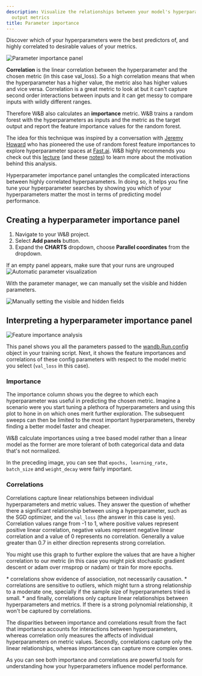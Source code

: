 ```yaml
---
description: Visualize the relationships between your model's hyperparameters and
  output metrics
title: Parameter importance
---
```


Discover which of your hyperparameters were the best predictors of, and highly correlated to desirable values of your metrics.


<Frame>
    <img src="/images/general/parameter-importance-1.png" alt="Parameter importance panel"  />
</Frame>

**Correlation** is the linear correlation between the hyperparameter and the chosen metric (in this case val_loss). So a high correlation means that when the hyperparameter has a higher value, the metric also has higher values and vice versa. Correlation is a great metric to look at but it can't capture second order interactions between inputs and it can get messy to compare inputs with wildly different ranges.

Therefore W&B also calculates an **importance** metric. W&B trains a random forest with the hyperparameters as inputs and the metric as the target output and report the feature importance values for the random forest.

The idea for this technique was inspired by a conversation with [Jeremy Howard](https://twitter.com/jeremyphoward) who has pioneered the use of random forest feature importances to explore hyperparameter spaces at [Fast.ai](https://fast.ai). W&B highly recommends you check out this [lecture](https://course18.fast.ai/lessonsml1/lesson4.html) (and these [notes](https://forums.fast.ai/t/wiki-lesson-thread-lesson-4/7540)) to learn more about the motivation behind this analysis.

Hyperparameter importance panel untangles the complicated interactions between highly correlated hyperparameters. In doing so, it helps you fine tune your hyperparameter searches by showing you which of your hyperparameters matter the most in terms of predicting model performance.

## Creating a hyperparameter importance panel

1. Navigate to your W&B project.
2. Select **Add panels** button.
3. Expand the **CHARTS** dropdown, choose **Parallel coordinates** from the dropdown.


<Note>
If an empty panel appears, make sure that your runs are ungrouped
</Note>


<Frame>
    <img src="/images/app_ui/hyperparameter_importance_panel.gif" alt="Automatic parameter visualization"  />
</Frame>

With the parameter manager, we can manually set the visible and hidden parameters.

<Frame>
    <img src="/images/app_ui/hyperparameter_importance_panel_manual.gif" alt="Manually setting the visible and hidden fields"  />
</Frame>

## Interpreting a hyperparameter importance panel

<Frame>
    <img src="/images/general/parameter-importance-4.png" alt="Feature importance analysis"  />
</Frame>

This panel shows you all the parameters passed to the [wandb.Run.config](/models/track/config/) object in your training script. Next, it shows the feature importances and correlations of these config parameters with respect to the model metric you select (`val_loss` in this case).

### Importance

The importance column shows you the degree to which each hyperparameter was useful in predicting the chosen metric. Imagine a scenario were you start tuning a plethora of hyperparameters and using this plot to hone in on which ones merit further exploration. The subsequent sweeps can then be limited to the most important hyperparameters, thereby finding a better model faster and cheaper.

<Note>
W&B calculate importances using a tree based model rather than a linear model as the former are more tolerant of both categorical data and data that's not normalized.
</Note>

In the preceding image, you can see that `epochs, learning_rate, batch_size` and `weight_decay` were fairly important.

### Correlations

Correlations capture linear relationships between individual hyperparameters and metric values. They answer the question of whether there a significant relationship between using a hyperparameter, such as the SGD optimizer, and the `val_loss` (the answer in this case is yes). Correlation values range from -1 to 1, where positive values represent positive linear correlation, negative values represent negative linear correlation and a value of 0 represents no correlation. Generally a value greater than 0.7 in either direction represents strong correlation.

You might use this graph to further explore the values that are have a higher correlation to our metric (in this case you might pick stochastic gradient descent or adam over rmsprop or nadam) or train for more epochs.


<Note>
* correlations show evidence of association, not necessarily causation.
* correlations are sensitive to outliers, which might turn a strong relationship to a moderate one, specially if the sample size of hyperparameters tried is small.
* and finally, correlations only capture linear relationships between hyperparameters and metrics. If there is a strong polynomial relationship, it won't be captured by correlations.
</Note>

The disparities between importance and correlations result from the fact that importance accounts for interactions between hyperparameters, whereas correlation only measures the affects of individual hyperparameters on metric values. Secondly, correlations capture only the linear relationships, whereas importances can capture more complex ones.

As you can see both importance and correlations are powerful tools for understanding how your hyperparameters influence model performance.
